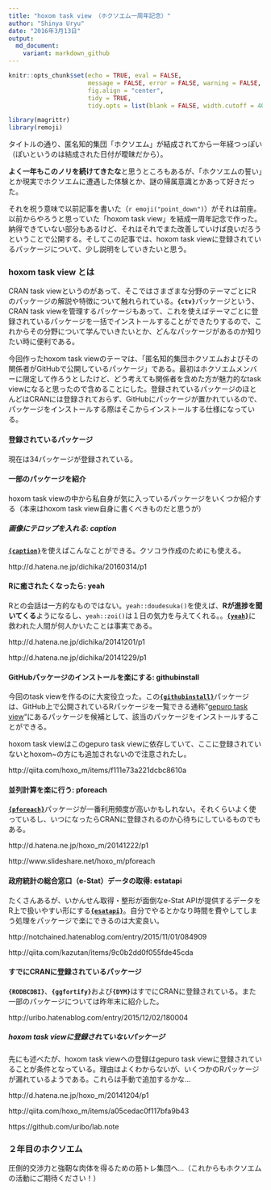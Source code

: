 ```yaml
---
title: "hoxom task view （ホクソエム一周年記念）" 
author: "Shinya Uryu"
date: "2016年3月13日"
output: 
  md_document:
    variant: markdown_github
---
```


```r
knitr::opts_chunk$set(echo = TRUE, eval = FALSE, 
                      message = FALSE, error = FALSE, warning = FALSE,
                      fig.align = "center",
                      tidy = TRUE,
                      tidy.opts = list(blank = FALSE, width.cutoff = 40))
```

```r
library(magrittr)
library(remoji)
```

タイトルの通り、匿名知的集団「ホクソエム」が結成されてから一年経つっぽい（ぽいというのは結成された日付が曖昧だから）。

**よく一年もこのノリを続けてきたな**と思うところもあるが、「ホクソエムの誓い」とか現実でホクソエムに遭遇した体験とか、謎の帰属意識とかあって好きだった。

それを祝う意味で以前記事を書いた（`r emoji("point_down")`）がそれは前座。以前からやろうと思っていた「hoxom task view」を結成一周年記念で作った。納得できていない部分もあるけど、それはそれでまた改善していけば良いだろうということで公開する。そしてこの記事では、hoxom task viewに登録されているパッケージについて、少し説明をしていきたいと思う。

### hoxom task view とは

CRAN task viewというのがあって、そこではさまざまな分野のテーマごとにRのパッケージの解説や特徴について触れられている。**`{ctv}`**パッケージという、CRAN task viewを管理するパッケージもあって、これを使えばテーマごとに登録されているパッケージを一括でインストールすることができたりするので、これからその分野について学んでいきたいとか、どんなパッケージがあるのか知りたい時に便利である。

今回作ったhoxom task viewのテーマは、「匿名知的集団ホクソエムおよびその関係者がGitHubで公開しているパッケージ」である。最初はホクソエムメンバーに限定して作ろうとしたけど、どう考えても関係者を含めた方が魅力的なtask viewになると思ったので含めることにした。登録されているパッケージのほとんどはCRANには登録されておらず、GitHubにパッケージが置かれているので、パッケージをインストールする際はそこからインストールする仕様になっている。

#### 登録されているパッケージ

現在は34パッケージが登録されている。



#### 一部のパッケージを紹介

hoxom task viewの中から私自身が気に入っているパッケージをいくつか紹介する（本来はhoxom task view自身に書くべきものだと思うが）

##### 画像にテロップを入れる: caption

[**`{caption}`**](https://github.com/dichika/caption)を使えばこんなことができる。クソコラ作成のためにも使える。

http://d.hatena.ne.jp/dichika/20160314/p1

#### Rに癒されたくなったら: yeah

Rとの会話は一方的なものではない。`yeah::doudesuka()`を使えば、**Rが進捗を聞いてくる**ようになるし、`yeah::zoi()`は１日の気力を与えてくれる。。[**`{yeah}`**](https://github.com/dichika/yeah)に救われた人間が何人かいたことは事実である。

http://d.hatena.ne.jp/dichika/20141201/p1

http://d.hatena.ne.jp/dichika/20141229/p1

#### GitHubパッケージのインストールを楽にする: githubinstall

今回のtask viewを作るのに大変役立った。この[**`{githubinstall}`**](https://github.com/hoxo-m/githubinstall)パッケージは、GitHub上で公開されているRパッケージを一覧できる通称"[gepuro task view](http://rpkg.gepuro.net)"にあるパッケージを候補として、該当のパッケージをインストールすることができる。

hoxom task viewはこのgepuro task viewに依存していて、ここに登録されていないとhoxom~の方にも追加されないので注意されたし。

http://qiita.com/hoxo_m/items/f111e73a221dcbc8610a

#### 並列計算を楽に行う: pforeach

[**`{pforeach}`**](https://github.com/hoxo-m/pforeach)パッケージが一番利用頻度が高いかもしれない。それくらいよく使っているし、いつになったらCRANに登録されるのか心待ちにしているものでもある。

http://d.hatena.ne.jp/hoxo_m/20141222/p1

http://www.slideshare.net/hoxo_m/pforeach

#### 政府統計の総合窓口（e-Stat）データの取得: estatapi

たくさんあるが、いかんせん取得・整形が面倒なe-Stat APIが提供するデータをR上で扱いやすい形にする[**`{esatapi}`**](https://github.com/yutannihilation/estatapi)。自分でやるとかなり時間を費やしてしまう処理をパッケージで楽にできるのは大変良い。

http://notchained.hatenablog.com/entry/2015/11/01/084909

http://qiita.com/kazutan/items/9c0b2dd0f055fde45cda

#### すでにCRANに登録されているパッケージ

**`{RODBCDBI}`**、**`{ggfortify}`**および**`{DYM}`**はすでにCRANに登録されている。また一部のパッケージについては昨年末に紹介した。

http://uribo.hatenablog.com/entry/2015/12/02/180004

##### hoxom task viewに登録されていないパッケージ

先にも述べたが、hoxom task viewへの登録はgepuro task viewに登録されていることが条件となっている。理由はよくわからないが、いくつかのRパッケージが漏れているようである。これらは手動で追加するかな...

http://d.hatena.ne.jp/hoxo_m/20141204/p1

http://qiita.com/hoxo_m/items/a05cedac0f117bfa9b43

https://github.com/uribo/lab.note


### ２年目のホクソエム

圧倒的交渉力と強靭な肉体を得るための筋トレ集団へ...（これからもホクソエムの活動にご期待ください！）



